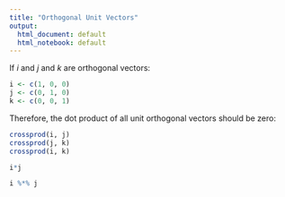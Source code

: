 ```yaml
---
title: "Orthogonal Unit Vectors"
output:
  html_document: default
  html_notebook: default
---
```


If $i$ and $j$ and $k$ are orthogonal vectors:

```r
i <- c(1, 0, 0)
j <- c(0, 1, 0)
k <- c(0, 0, 1)
```


Therefore, the dot product of all unit orthogonal vectors should be zero:
```r
crossprod(i, j)
crossprod(j, k)
crossprod(i, k)
```



```r
i*j
```

```r
i %*% j
```

